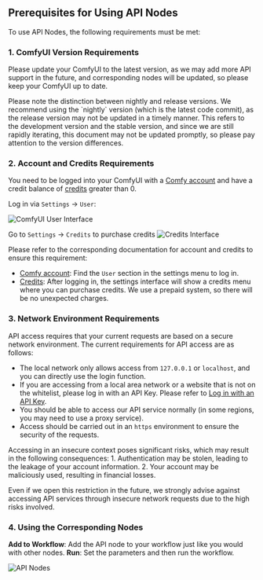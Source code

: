 ## Prerequisites for Using API Nodes

To use API Nodes, the following requirements must be met:


### 1. ComfyUI Version Requirements

Please update your ComfyUI to the latest version, as we may add more API support in the future, and corresponding nodes will be updated, so please keep your ComfyUI up to date.

<Tip>
Please note the distinction between nightly and release versions. We recommend using the `nightly` version (which is the latest code commit), as the release version may not be updated in a timely manner. 
This refers to the development version and the stable version, and since we are still rapidly iterating, this document may not be updated promptly, so please pay attention to the version differences.
</Tip>

### 2. Account and Credits Requirements

You need to be logged into your ComfyUI with a [Comfy account](/interface/user) and have a credit balance of [credits](/interface/credits) greater than 0.

Log in via `Settings` -> `User`:

![ComfyUI User Interface](/images/interface/setting/user.jpg)

Go to `Settings` -> `Credits` to purchase credits
![Credits Interface](/images/interface/setting/purchase-1.jpg)

Please refer to the corresponding documentation for account and credits to ensure this requirement:
- [Comfy account](/interface/user): Find the `User` section in the settings menu to log in.
- [Credits](/interface/credits): After logging in, the settings interface will show a credits menu where you can purchase credits. We use a prepaid system, so there will be no unexpected charges.


### 3. Network Environment Requirements

API access requires that your current requests are based on a secure network environment. The current requirements for API access are as follows:

 - The local network only allows access from `127.0.0.1` or `localhost`, and you can directly use the login function.
- If you are accessing from a local area network or a website that is not on the whitelist, please log in with an API Key. Please refer to [Log in with an API Key](/interface/user#logging-in-with-an-api-key).
- You should be able to access our API service normally (in some regions, you may need to use a proxy service).
- Access should be carried out in an `https` environment to ensure the security of the requests. 

<Note>
Accessing in an insecure context poses significant risks, which may result in the following consequences:
1. Authentication may be stolen, leading to the leakage of your account information.
2. Your account may be maliciously used, resulting in financial losses.

Even if we open this restriction in the future, we strongly advise against accessing API services through insecure network requests due to the high risks involved.
</Note>


### 4. Using the Corresponding Nodes

**Add to Workflow**: Add the API node to your workflow just like you would with other nodes.
**Run**: Set the parameters and then run the workflow.

![API Nodes](/images/tutorial/api_nodes/sidebar.jpg)